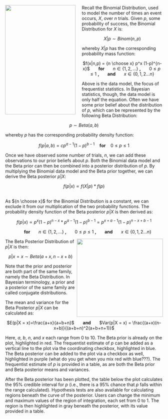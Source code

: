 <img src="http://i.stack.imgur.com/hN4lW.png" width="225" height="350" align="left" style="margin-right: 20px;">

Recall the Binomial Distribution, used to model the number of times an event occurs, $X$, over $n$ trials. Given $p$, some probability of success, the Binomial Distribution for $X$ is:

<center> $X|p \sim Binom(n,p)$</center>

whereby $X|p$ has the corresponding probability mass function:

<center>$f(x|n,p) = {n \choose x} p^x (1-p)^{n-x}$ &nbsp;&nbsp;&nbsp;&nbsp;&nbsp; <b> for </b> &nbsp;&nbsp;&nbsp;&nbsp;&nbsp; $n \in \{1,2,...\}$ <b>, </b> &nbsp;&nbsp;&nbsp;&nbsp;&nbsp; $0 \leq p \leq 1$ <b>, </b> &nbsp;&nbsp;&nbsp;&nbsp;&nbsp; <b> and </b> &nbsp;&nbsp;&nbsp;&nbsp;&nbsp; $x \in \{0,1,2...n\}$ </center>

Above is the data model, the focus of frequentist statistics. In Bayesian statistics, though, the data model is only half the equation. Often we have some prior belief about the distribution of $p$, which can be represented by the following Beta Distribution:

<center> $p \sim Beta(a,b)$ </center>

whereby $p$ has the corresponding probability density function:

<center>$f(p|a,b)= cp^{a-1}(1-p)^{b-1}$ &nbsp;&nbsp; <b>for</b> &nbsp;&nbsp; $0 \leq p \leq 1$</center>

Once we have observed some number of trials, $n$, we can add these observations to our prior beliefs about $p$. Both the Binomial data model and the Beta prior can then be combined into a posterior distribution of $p$. By multiplying the Binomial data model and the Beta prior together, we can derive the Beta posterior $p|X$:

<center> $f(p|x) \propto f(X|p)*f(p)$</center>

<br>
As ${n \choose x}$ for the Binomial Distribution is a constant, we can exclude it from our multiplication of the two probability functions. The probability density function of the Beta posterior $p|X$ is then derived as:

<center>$f(p|x) \propto p^x (1-p)^{n-x} * p^{a-1}(1-p)^{b-1} = p^{x+a-1}(1-p)^{n-x+b-1}$

&nbsp;&nbsp;&nbsp;&nbsp;&nbsp; <b> for </b> &nbsp;&nbsp;&nbsp;&nbsp;&nbsp; $n \in \{1,2,...\}$ <b>, </b> &nbsp;&nbsp;&nbsp;&nbsp;&nbsp; $0 \leq p \leq 1$ <b>, </b> &nbsp;&nbsp;&nbsp;&nbsp;&nbsp; <b> and </b> &nbsp;&nbsp;&nbsp;&nbsp;&nbsp; $x \in \{0,1,2...n\}$</center>

<img src="http://i1.cpcache.com/product_zoom/683200970/feeling_marginally_significant_mug.jpg?height=460&width=460&padToSquare=true" width="275" height="250" align="right">

The Beta Posterior Distribution of $p|X$ is then:

<center>$p|x = x \sim Beta(a+x, n-x+b)$</center>

Note that the prior and posterior are both part of the same family, namely the Beta Distribution. In Bayesian terminology, a prior and a posterior of the same family are called conjugate distributions.

The mean and variance for the Beta Posterior $p|X$ can be calculated as:

<center>$E(p|X = x)=\frac{a+x}{a+b+n}$ &nbsp;&nbsp;&nbsp;&nbsp;&nbsp; <b> and </b> &nbsp;&nbsp;&nbsp;&nbsp;&nbsp; $Var(p|X = x) = \frac{(a+x)(n-x+b)}{(a+b+n)^2(a+b+n+1)}$
</center>

Here, $a$, $b$, $n$, and $x$ each range from 0 to 10. The Beta prior is already on the plot, highlighted in red. The frequentist estimate of $p$ can be added as a vertical line to the plot via the coordinating checkbox, highlighted in blue. The Beta posterior can be added to the plot via a checkbox as well, highlighted in purple (what do you get when you mix red with blue???). The frequentist estimate of $p$ is provided in a table, as are both the Beta prior and Beta posterior means and variances. 

After the Beta posterior has been plotted, the table below the plot calculates the 95% credible interval for $p$ (i.e., there is a 95% chance that $p$ falls within the range calculated). Hypothesis tests are also available for calculating regions beneath the curve of the posterior. Users can change the minimum and maximum values of the region of integration, each set from 0 to 1. The region is then highlighted in gray beneath the posterior, with its value provided in a table.